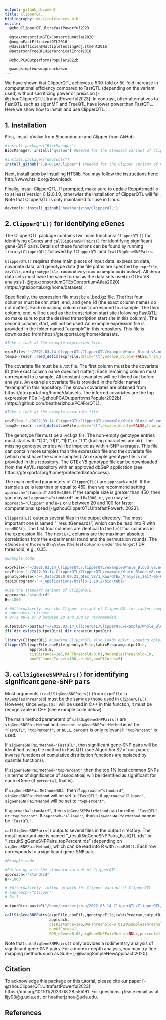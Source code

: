 ```yaml
---
output: github_document
title: ClipperQTL
bibliography: misc/references.bib
nocite: |
  @zhouClipperQTLUltrafastPowerful2023

  @gtexconsortiumGTExConsortiumAtlas2020
  @ongenFastEfficientQTL2016
  @davisEfficientMultipletestingAdjustment2016
  @petersonTreeQTLHierarchicalError2016

  @zhouPCAOutperformsPopular2022b

  @wangSimpleNewApproach2020
---
```


We have shown that ClipperQTL achieves a 500-fold or 50-fold increase in computational efficiency compared to FastQTL (depending on the variant used) without sacrificing power or precision [-@zhouClipperQTLUltrafastPowerful2023]. In contrast, other alternatives to FastQTL such as eigenMT and TreeQTL have lower power than FastQTL. Here we show how to install and use ClipperQTL.

## 1. Installation

First, install qValue from Bioconductor and Clipper from GitHub.

```r
#install.packages("BiocManager")
BiocManager::install("qvalue") #Needed for the standard variant of ClipperQTL.

#install.packages("devtools")
install_github("JSB-UCLA/Clipper") #Needed for the Clipper variant of ClipperQTL.
```

Next, install tabix by installing HTSlib. You may follow the instructions here: http://www.htslib.org/download/.

Finally, install ClipperQTL. If prompted, make sure to update RcppArmadillo to at least Version 0.12.0.1.0, otherwise the installation of ClipperQTL will fail. Note that ClipperQTL is only maintained for use in Linux.

```r
devtools::install_github("heatherjzhou/ClipperQTL")
```



## 2. `ClipperQTL()` for identifying eGenes

The ClipperQTL package contains two main functions: `ClipperQTL()` for identifying eGenes and `callSigGeneSNPPairs()` for identifying significant gene-SNP pairs. Details of these functions can be found by running `library(ClipperQTL)` followed by `?ClipperQTL` and `?callSigGeneSNPPairs`.

`ClipperQTL()` requires three main pieces of input data: expression data, covariate data, and genotype data (the file paths are specified by `exprFile`, `covFile`, and `genotypeFile`, respectively; see example code below). All three data sets must have the same format as the data sets used in GTEx V8 analysis [-@gtexconsortiumGTExConsortiumAtlas2020] (https://gtexportal.org/home/datasets).

Specifically, the expression file must be a .bed.gz file. The first four columns must be chr, start, end, and gene_id (the exact column names do not matter). Each remaining column must correspond to a sample. The third column, end, will be used as the transcription start site (following FastQTL; so make sure to put the desired transcription start site in this column). The second column, start, will not be used. An example expression file is provided in the folder named "example" in this repository. This file is downloaded from https://gtexportal.org/home/datasets.

```r
#Take a look at the example expression file.

exprFile<-"~/2022.03.14_ClipperQTL/ClipperQTL/example/Whole_Blood.v8.normalized_expression.bed.gz"
temp1<-readr::read_delim(exprFile,delim="\t",escape_double=FALSE,trim_ws=TRUE) #20,315*674. Sample size is 670.
```

The covariate file must be a .txt file. The first column must be the covariate ID (the exact column name does not matter). Each remaining column must correspond to a sample. All constant covariates will be filtered out before analysis. An example covariate file is provided in the folder named "example" in this repository. The known covariates are obtained from https://gtexportal.org/home/datasets. The inferred covariates are the top expression PCs [-@zhouPCAOutperformsPopular2022b] (https://github.com/heatherjzhou/PCAForQTL).

```r
#Take a look at the example covariate file.

covFile<-"~/2022.03.14_ClipperQTL/ClipperQTL/example/Whole_Blood.v8.covariates.txt"
temp2<-readr::read_delim(covFile,delim="\t",escape_double=FALSE,trim_ws=TRUE) #50*671.
```

The genotype file must be a .vcf.gz file. The non-empty genotype entries must start with "0|0", "0|1", "1|0", or "1|1" (trailing characters are ok). The missing genotype entries will be imputed as within-SNP averages. This file can contain more samples than the expression file and the covariate file (which must have the same samples). An example genotype file is not provided in this repository. The GTEx V8 genotype file can be downloaded from the AnVIL repository with an approved dbGaP application (see https://gtexportal.org/home/protectedDataAccess).

The main method parameters of `ClipperQTL()` are `approach` and `B`. If the sample size is less than or equal to 450, then we recommend setting `approach="standard"` and `B=1000`. If the sample size is greater than 450, then you may set `approach="standard"` and `B=1000`, or, you may set `approach="Clipper"` and `B=1` or `B` between 20 and 100 for faster computational speed [-@zhouClipperQTLUltrafastPowerful2023].

`ClipperQTL()` outputs several files in the output directory. The most important one is named "_resultGenes.rds", which can be read into R with `readRDS()`. The first four columns are identical to the first four columns in the expression file. The next `B+1` columns are the maximum absolute correlations from the experimental round and the permutation rounds. The eGenes are those with `qValue` (the last column) under the target FDR threshold, e.g., 0.05.

```r
#Example code.

exprFile<-"~/2022.03.14_ClipperQTL/ClipperQTL/example/Whole_Blood.v8.normalized_expression.bed.gz"
covFile<-"~/2022.03.14_ClipperQTL/ClipperQTL/example/Whole_Blood.v8.covariates.txt"
genotypeFile<-"~/_Data/2020.09.21_GTEx_V8/1_Raw/GTEx_Analysis_2017-06-05_v8_WGS_VCF_files/GTEx_Analysis_2017-06-05_v8_WholeGenomeSeq_838Indiv_Analysis_Freeze.SHAPEIT2_phased.MAF01.vcf.gz"
tabixProgram<-"~/_Applications/htslib-1.10.2/bin/tabix"

#Use the standard variant of ClipperQTL.
approach<-"standard"
B<-1000

# #Alternatively, use the Clipper variant of ClipperQTL for faster computational speed (only recommended for data sets with sample size greater than 450).
# approach<-"Clipper"
# B<-1 #B=1 or B between 20 and 100 is recommended.

outputDir<-paste0("~/2022.03.14_ClipperQTL/ClipperQTL/example/Whole_Blood_","approach=",approach,"_B=",B,"/")
if(!dir.exists(outputDir)) dir.create(outputDir)

library(ClipperQTL) #Loading ClipperQTL also loads dplyr. Loading dplyr is necessary for ClipperQTL() and callSigGeneSNPPairs() to run.
ClipperQTL(exprFile,covFile,genotypeFile,tabixProgram,outputDir,
           approach,B,
           cisDistance=1e6,MAFThreshold=0.01,MASamplesThreshold=10,
           numOfChunksTarget=100,seed=1,numOfCores=5)
```



## 3. `callSigGeneSNPPairs()` for identifying significant gene-SNP pairs

Most arguments in `callSigGeneSNPPairs()` (from `exprFile` to `MASamplesThreshold`) must be the same as those used in `ClipperQTL()`. However, since `outputDir` will be used in C++ in this function, it must be recognizable in C++ (see example code below).

The main method parameters of `callSigGeneSNPPairs()` are `sigGeneSNPPairMethod` and `percent`. `sigGeneSNPPairMethod` must be `"FastQTL"`, `"topPercent"`, or `NULL`. `percent` is only relevant if `"topPercent"` is used.

If `sigGeneSNPPairMethod="FastQTL"`, then significant gene-SNP pairs will be identified using the method in FastQTL (see Algorithm S2 of our paper; inverse functions of cumulative distribution functions are replaced by quantile functions).

If `sigGeneSNPPairMethod="topPercent"`, then the top 1\% local common SNPs (in terms of significance of association) will be identified as significant for each eGene (if `percent=1`, that is).

If `sigGeneSNPPairMethod=NULL`, then if `approach="standard"`, `sigGeneSNPPairMethod` will be set to `"FastQTL"`; if `approach="Clipper"`, `sigGeneSNPPairMethod` will be set to `"topPercent"`.

If `approach="standard"`, then `sigGeneSNPPairMethod` can be either `"FastQTL"` or `"topPercent"`. If `approach="Clipper"`, then `sigGeneSNPPairMethod` cannot be `"FastQTL"`.

`callSigGeneSNPPairs()` outputs several files in the output directory. The most important one is named "_resultSigGeneSNPPairs_FastQTL.rds" or "_resultSigGeneSNPPairs_topPercent.rds" (depending on `sigGeneSNPPairMethod`), which can be read into R with `readRDS()`. Each row corresponds to a significant gene-SNP pair.

```r
#Example code.

#Follow up with the standard variant of ClipperQTL.
approach<-"standard"
B<-1000

# #Alternatively, follow up with the Clipper variant of ClipperQTL.
# approach<-"Clipper"
# B<-1

outputDir<-paste0("/home/heatherjzhou/2022.03.14_ClipperQTL/ClipperQTL/example/Whole_Blood_","approach=",approach,"_B=",B,"/") #"~" may not be recognized as the home directory in C++; you may need to spell out the directory name instead.

callSigGeneSNPPairs(exprFile,covFile,genotypeFile,tabixProgram,outputDir,
                    approach,
                    cisDistance=1e6,MAFThreshold=0.01,MASamplesThreshold=10,
                    numOfCores=1,
                    FDR_eGene=0.05,sigGeneSNPPairMethod=NULL,percent=1) #Let the function choose sigGeneSNPPairMethod automatically.
```

Note that `callSigGeneSNPPairs()` only provides a rudimentary analysis of significant gene-SNP pairs. For a more in-depth analysis, you may try fine-mapping methods such as SuSiE [-@wangSimpleNewApproach2020].



## Citation

To acknowledge this package or this tutorial, please cite our paper [-@zhouClipperQTLUltrafastPowerful2023]: https://doi.org/10.1101/2023.08.28.555191. For questions, please email us at lijy03@g.ucla.edu or heatherjzhou@ucla.edu.

## References











